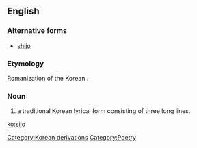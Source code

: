 ==English==

===Alternative forms===
*[[shijo]]

===Etymology===
Romanization of the Korean {{KOchar|[[시조]]}}.

===Noun===
{{en-noun}}
{{wikipedia}}
# a traditional Korean lyrical form consisting of three long lines.

[[Category:Korean derivations]]
[[Category:Poetry]]

[[ko:sijo]]